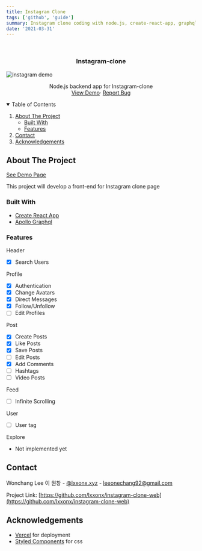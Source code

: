 ```yaml
---
title: Instagram Clone
tags: ['github', 'guide']
summary: Instagram clone coding with node.js, create-react-app, graphql
date: '2021-03-31'
---
```


<!-- PROJECT LOGO -->

<br />
<h3 align="center">Instagram-clone</h3>
<Image
  src="/demo/instagram-demo.gif"
  width={1008}
  height={812}
  alt="instagram demo"
/>
<p align="center">
  Node.js backend app for Instagram-clone
  <br />
  <a href="https://insta.lxxonx.xyz/#/">View Demo</a>·
  <a href="https://github.com/lxxonx/instagram-clone-web/issues">Report Bug</a>
</p>

<!-- TABLE OF CONTENTS -->

<details open="open">
  <summary>Table of Contents</summary>
  <ol>
    <li>
      <a href="#about-the-project">About The Project</a>
      <ul>
        <li>
          <a href="#built-with">Built With</a>
        </li>
        <li>
          <a href="#features">Features</a>
        </li>
      </ul>
    </li>
    <li>
      <a href="#contact">Contact</a>
    </li>
    <li>
      <a href="#acknowledgements">Acknowledgements</a>
    </li>
  </ol>
</details>

<!-- ABOUT THE PROJECT -->

## About The Project

[See Demo Page](https://insta.lxxonx.xyz/#/)

This project will develop a front-end for Instagram clone page

### Built With

- [Create React App](https://create-react-app.dev/)
- [Apollo Graphql](https://www.apollographql.com/)

### Features

Header

- [x] Search Users

Profile

- [x] Authentication
- [x] Change Avatars
- [x] Direct Messages
- [x] Follow/Unfollow
- [ ] Edit Profiles

Post

- [x] Create Posts
- [x] Like Posts
- [x] Save Posts
- [ ] Edit Posts
- [x] Add Comments
- [ ] Hashtags
- [ ] Video Posts

Feed

- [ ] Infinite Scrolling

User

- [ ] User tag

Explore

- Not implemented yet

<!-- CONTACT -->

## Contact

Wonchang Lee 이 원창 - [@lxxonx.xyz](https://www.instagram.com/lxxonx.xyz/) - leeonechang92@gmail.com

Project Link: [https://github.com/lxxonx/instagram-clone-web](https://github.com/lxxonx/instagram-clone-web)

<!-- ACKNOWLEDGEMENTS -->

## Acknowledgements

- [Vercel](https://vercel.com/) for deployment
- [Styled Components](https://styled-components.com/) for css
